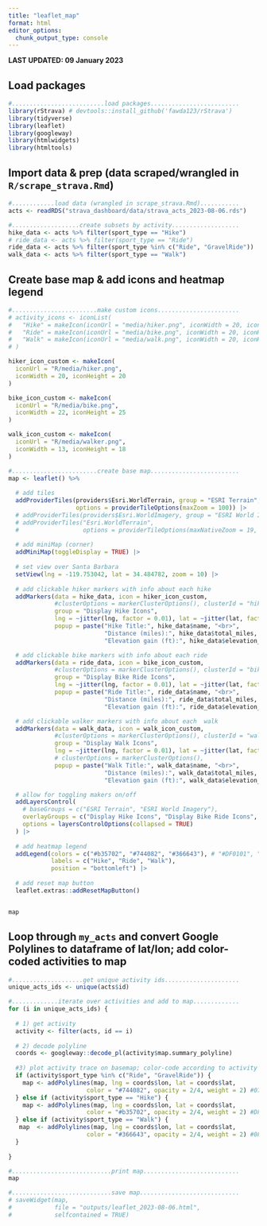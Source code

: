 ```yaml
---
title: "leaflet_map"
format: html
editor_options: 
  chunk_output_type: console
---
```


**LAST UPDATED: 09 January 2023**

## Load packages

```r
#..........................load packages.........................
library(rStrava) # devtools::install_github('fawda123/rStrava')
library(tidyverse)
library(leaflet)
library(googleway)
library(htmlwidgets)
library(htmltools)
```

## Import data & prep (data scraped/wrangled in `R/scrape_strava.Rmd`)

```r

#............load data (wrangled in scrape_strava.Rmd)...........
acts <- readRDS("strava_dashboard/data/strava_acts_2023-08-06.rds")

#...................create subsets by activity...................
hike_data <- acts %>% filter(sport_type == "Hike")
# ride_data <- acts %>% filter(sport_type == "Ride")
ride_data <- acts %>% filter(sport_type %in% c("Ride", "GravelRide"))
walk_data <- acts %>% filter(sport_type == "Walk")

```

## Create base map & add icons and heatmap legend

```r
#........................make custom icons.......................
# activity_icons <- iconList(
#   "Hike" = makeIcon(iconUrl = "media/hiker.png", iconWidth = 20, iconHeight = 20),
#   "Ride" = makeIcon(iconUrl = "media/bike.png", iconWidth = 20, iconHeight = 20),
#   "Walk" = makeIcon(iconUrl = "media/walk.png", iconWidth = 20, iconHeight = 20)
# )

hiker_icon_custom <- makeIcon(
  iconUrl = "R/media/hiker.png",
  iconWidth = 20, iconHeight = 20
)

bike_icon_custom <- makeIcon(
  iconUrl = "R/media/bike.png",
  iconWidth = 22, iconHeight = 25
)

walk_icon_custom <- makeIcon(
  iconUrl = "R/media/walker.png",
  iconWidth = 13, iconHeight = 18
)

#........................create base map.........................
map <- leaflet() %>% 
  
  # add tiles
  addProviderTiles(providers$Esri.WorldTerrain, group = "ESRI Terrain",
                   options = providerTileOptions(maxZoom = 100)) |> 
  # addProviderTiles(providers$Esri.WorldImagery, group = "ESRI World Imagery") %>% 
  # addProviderTiles("Esri.WorldTerrain", 
  #                  options = providerTileOptions(maxNativeZoom = 19, maxZoom = 100)) %>%
  
  # add miniMap (corner)
  addMiniMap(toggleDisplay = TRUE) |>
  
  # set view over Santa Barbara 
  setView(lng = -119.753042, lat = 34.484782, zoom = 10) |> 
  
  # add clickable hiker markers with info about each hike
  addMarkers(data = hike_data, icon = hiker_icon_custom, 
             #clusterOptions = markerClusterOptions(), clusterId = "hikeCluster",
             group = "Display Hike Icons", 
             lng = ~jitter(lng, factor = 0.01), lat = ~jitter(lat, factor = 0.01),
             popup = paste("Hike Title:", hike_data$name, "<br>",
                           "Distance (miles):", hike_data$total_miles, "<br>",
                           "Elevation gain (ft):", hike_data$elevation_gain_ft)) |>

  # add clickable bike markers with info about each ride 
  addMarkers(data = ride_data, icon = bike_icon_custom, 
             #clusterOptions = markerClusterOptions(), clusterId = "bikeCluster",
             group = "Display Bike Ride Icons",
             lng = ~jitter(lng, factor = 0.01), lat = ~jitter(lat, factor = 0.01),
             popup = paste("Ride Title:", ride_data$name, "<br>",
                           "Distance (miles):", ride_data$total_miles, "<br>",
                           "Elevation gain (ft):", ride_data$elevation_gain_ft)) |>

  # add clickable walker markers with info about each  walk
  addMarkers(data = walk_data, icon = walk_icon_custom, 
             #clusterOptions = markerClusterOptions(), clusterId = "walkCluster",
             group = "Display Walk Icons",
             lng = ~jitter(lng, factor = 0.01), lat = ~jitter(lat, factor = 0.01),
             # clusterOptions = markerClusterOptions(),
             popup = paste("Walk Title:", walk_data$name, "<br>",
                           "Distance (miles):", walk_data$total_miles, "<br>",
                           "Elevation gain (ft):", walk_data$elevation_gain_ft)) |>

  # allow for toggling makers on/off
  addLayersControl(
    # baseGroups = c("ESRI Terrain", "ESRI World Imagery"),
    overlayGroups = c("Display Hike Icons", "Display Bike Ride Icons", "Display Walk Icons"),
    options = layersControlOptions(collapsed = TRUE)
  ) |>
  
  # add heatmap legend
  addLegend(colors = c("#b35702", "#744082", "#366643"), # "#DF0101", "#070A8D", "#0F9020"
            labels = c("Hike", "Ride", "Walk"), 
            position = "bottomleft") |> 
  
  # add reset map button
  leaflet.extras::addResetMapButton()


map
```

## Loop through `my_acts` and convert Google Polylines to dataframe of lat/lon; add color-coded activities to map

```r
#....................get unique activity ids.....................
unique_acts_ids <- unique(acts$id)

#.............iterate over activities and add to map.............
for (i in unique_acts_ids) {
  
  # 1) get activity
  activity <- filter(acts, id == i)
  
  # 2) decode polyline
  coords <- googleway::decode_pl(activity$map.summary_polyline)
  
  #3) plot activity trace on basemap; color-code according to activity type
  if (activity$sport_type %in% c("Ride", "GravelRide")) {
    map <- addPolylines(map, lng = coords$lon, lat = coords$lat,
                      color = "#744082", opacity = 2/4, weight = 2) #070A8D
  } else if (activity$sport_type == "Hike") { 
    map <- addPolylines(map, lng = coords$lon, lat = coords$lat,
                      color = "#b35702", opacity = 2/4, weight = 2) #DF0101 #b35702
  } else if (activity$sport_type == "Walk") {
   map  <- addPolylines(map, lng = coords$lon, lat = coords$lat,
                      color = "#366643", opacity = 2/4, weight = 2) #0F9020
  }
   
}

#............................print map...........................
map

#............................save map............................
# saveWidget(map,
#            file = "outputs/leaflet_2023-08-06.html",
#            selfcontained = TRUE)
```
